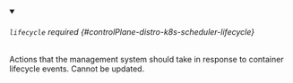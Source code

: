 


<details className="config-field" data-expandable="true" open>
<summary>

###### `lifecycle` <span className="config-field-required" data-required="false">required</span> <span className="config-field-type"></span> <span className="config-field-default"></span> <span className="config-field-enum"></span> {#controlPlane-distro-k8s-scheduler-lifecycle}

Actions that the management system should take in response to container lifecycle events.
Cannot be updated.

</summary>

<PartialLifecyclereference />


</details>
